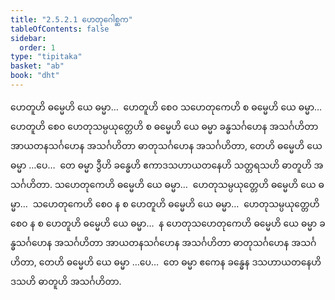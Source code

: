 ```yaml
---
title: "2.5.2.1 ဟေတုဂေါစ္ဆက"
tableOfContents: false
sidebar:
  order: 1
type: "tipitaka"
basket: "ab"
book: "dht"
---
```



<DynamicBreadcrumb />

<Division number="212" book="dht">

<Paragraph number="286" book="dht">
ဟေတူဟိ ဓမ္မေဟိ ယေ ဓမ္မာ…  ဟေတူဟိ စေဝ သဟေတုကေဟိ စ ဓမ္မေဟိ ယေ ဓမ္မာ…  ဟေတူဟိ စေဝ ဟေတုသမ္ပယုတ္တေဟိ စ ဓမ္မေဟိ ယေ ဓမ္မာ ခန္ဓသင်္ဂဟေန အသင်္ဂဟိတာ အာယတနသင်္ဂဟေန အသင်္ဂဟိတာ ဓာတုသင်္ဂဟေန အသင်္ဂဟိတာ, တေဟိ ဓမ္မေဟိ ယေ ဓမ္မာ …ပေ…  တေ ဓမ္မာ ဒွီဟိ ခန္ဓေဟိ ဧကာဒသဟာယတနေဟိ သတ္တရသဟိ ဓာတူဟိ အသင်္ဂဟိတာ.
</Paragraph>

</Division>
<Division number="213" book="dht">

<Paragraph number="287" book="dht">
သဟေတုကေဟိ ဓမ္မေဟိ ယေ ဓမ္မာ…  ဟေတုသမ္ပယုတ္တေဟိ ဓမ္မေဟိ ယေ ဓမ္မာ…  သဟေတုကေဟိ စေဝ န စ ဟေတူဟိ ဓမ္မေဟိ ယေ ဓမ္မာ…  ဟေတုသမ္ပယုတ္တေဟိ စေဝ န စ ဟေတူဟိ ဓမ္မေဟိ ယေ ဓမ္မာ…  န ဟေတုသဟေတုကေဟိ ဓမ္မေဟိ ယေ ဓမ္မာ ခန္ဓသင်္ဂဟေန အသင်္ဂဟိတာ အာယတနသင်္ဂဟေန အသင်္ဂဟိတာ ဓာတုသင်္ဂဟေန အသင်္ဂဟိတာ, တေဟိ ဓမ္မေဟိ ယေ ဓမ္မာ …ပေ…  တေ ဓမ္မာ ဧကေန ခန္ဓေန ဒသဟာယတနေဟိ ဒသဟိ ဓာတူဟိ အသင်္ဂဟိတာ.
</Paragraph>
</Division>
